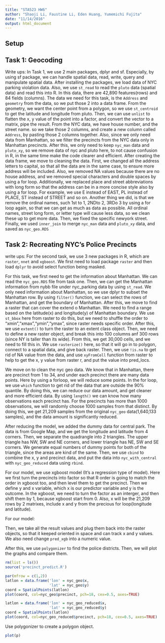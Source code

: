 ```yaml
---
title: "STA523 HW6"
author: "Shaoji Li, Faustine Li, Eden Huang, Yumemichi Fujita"
date: "11/14/2016"
output: html_document
---
```


## Setup

## Task 1: Geocoding
Write ups:
In Task 1, we use 2 main packages, dplyr and sf. Especially, by using sf package, we can handle spatial data, read, write, query and manipulate spatial data. After installing the packages, we load data of NYC parking violation data. 
Also, we use `st_read` to read the `pluto` data (spatial data) and read this into R. In this data, there are 42,890 features(rows) and 84 fields (columns). The data we need for this task, is the `Address` and `geometry` from the data, so we put those 2 into a data frame.  From the geometry, we want the center point from a polygon, so we use `st_centroid` to get the latitude and longitude from pluto. Then, we can use `unlist` to flatten the x, y value of the point into a factor, and convert the vector to a matrix, pipe the result. 
From the NYC data, we have house number, and the street name. so we take those 2 columns, and create a new column called `Address`, by pasting those 2 columns together. Also, since we only need data from Manhattan, so we filter the precincts from the NYC data only in Manhattan precincts. After this, we only need to keep `nyc_man` data and `pluto_xy`, so we remove data of nyc and pluto here, to not cause confusion in R, in the same time make the code clearer and efficient. 
After creating the data frame, we move to cleaning the data. 
First, we changed all the address letters to capital, so that all the data are in the same case, to ensure more address will be included. 
Also, we removed NA values because there are no house address, and we removed special characters and double spaces by using a for loop. 
Additionally, we replaced place and street abbreviations with long form so that the address can be in a more concise style also by using a for loop. For example, we use E instead of EAST, PL instead of PLACE, ST instead of STREET and so on.
Another thing we did, is that we remove the ordinal names, such 1st to 1, 2NDto 2, 3RDo 3 by using a for loop again, so that we can get as much as data as possible. All ordinal names, street long form, or letter type will cause less data, so we clean these up to get more data. Then, we fixed the specific newyork street. 
Finally, we used `inner_join` to merge `nyc_man` data and `pluto_xy` data, and saved as `nyc_geo.RDS`


## Task 2: Recreating NYC’s Police Precincts
write ups: 
For the second task, we use 3 new packages in R, which are `raster`, `nnet` and `xgboost`. We first need to load package `raster` and then load `dplyr` to avoid select function being masked. 

For this task, we first need to get the information about Manhattan. We can read the `nyc_geo.RDS` file from task one. Then, we can get the Manhattan information from nybb file under nyc_parking data by using `st_read`. We only need information about Manhattan, so we use dplyr to subset the Manhattan row. By using `filter()` function, we can select the rows of Manhattan, and get the boundary of Manhattan. 
After this, we move to find  a raster that can cover the extend o Manhattan. We need to find a range based on the latitude(x) and longitude(y) of Manhattan boundary. We use `st_bbox` here from raster to do this, but we need to shuffle the order to "xmin","xmax","ymin","ymax", since raster needs specific order. After this, we use `extent()` to turn the raster to an extent class object. Then, we need to define a new raster object, and break this into 100 columns anf 300 rows (since NY is taller than its wide). From this, we get 30,000 cells, and we need to fill this in. We use `rasterize()` here, so that it will go in to polygon, connect to a spatial data, and give back raster. Then, we use `!is.na` to get rid of NA value from the data, and use `xyFromCell` function from raster to help to get the x, y value from raster r, and put the value into pred_locs.

We move on to clean the nyc geo data. We know that in Manhattan, there are precinct from 1 to 34, and under each precinct there are many data points. Here by using a forloop, we will reduce some points. In the for loop, we use `which` function to get rid of the data that are outside the 90% quantile. By doing this, we can reduce our data amount, and get cleaner and more efficient data. By using `length()` we can know how many observations each precinct has. For the precincts has more than 1000 observations, we will randomly choose 1000 samples from that distinct. By doing this, we get 21,209 samples from the original `nyc_geo` data(1,640,133 samples), and the data amount is significantly reduced. 

After reducing the model, we added the dummy data for central park. The data is from Google Map, and we get the longitude and latitude from 4 corners. Then, we separate the quadrangle into 2 triangles. The upper triangle has NW, SW and NE corners, and lower triangle has NE, SW and SE corners. We generate equal numbers of dummy points for both of the triangle, since the areas are kind of the same. Then, we use `cbind` to combine the x, y and precinct data, and put the data into `nyc_with_central` with `nyc_geo_reduced` data using `rbind`. 

For our model, we use xgboost model (It’s a regression type of model). 
Here we first turn the precincts into factor so that R order is going to match the order in xgboost too, and then level them to get the precinct. Then we define y and x variable, which x is our predictor variable and y is the outcome. In the xgboost, we need to turn the factor as an interger, and then shift them by 1, because xgboost start from 0. Also, x will be the 21,209 rows by 2 matrixes, include x and y from the precious for loop(longitude and latitude). 

For our model:    


Then, we take all the result values and plug them back into the raster objects, so that it keeped oriented in space and can track x and y values. We also need change `pred_xgb` into a numeric value. 

After this, we use `polygonizer` to find the police districts.
Then, we will plot the graphs and compare them. 


```r
rm(list = ls())
source('precinct_predict.R')
```

```r
par(mfrow = c(1,2))
latlon = data.frame('lon' = nyc_geo$x, 
                    'lat' = nyc_geo$y)
coord = SpatialPoints(latlon)
plot(coord, col=nyc_geo$precinct, pch=18, cex=0.5, axes=TRUE)

latlon = data.frame('lon' = nyc_geo_reduced$x, 
                    'lat' = nyc_geo_reduced$y)
coord = SpatialPoints(latlon)
plot(coord, col=nyc_geo_reduced$precinct, pch=18, cex=0.5, axes=TRUE)
```

Use polygonizer to create a polygon object.

```r
plot(p)
```

